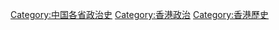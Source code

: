 [[Category:中国各省政治史|Category:中国各省政治史]]
[[Category:香港政治|Category:香港政治]]
[[Category:香港歷史|Category:香港歷史]]